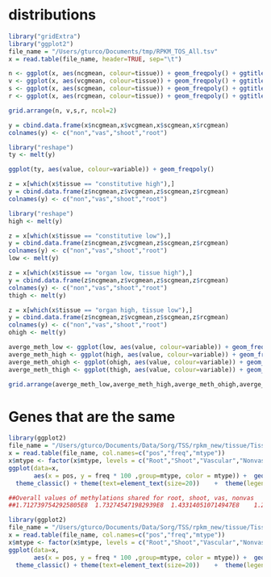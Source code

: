 distributions
========================================================


```r
library("gridExtra")
library("ggplot2")
file_name = "/Users/gturco/Documents/tmp/RPKM_TOS_All.tsv"
x = read.table(file_name, header=TRUE, sep="\t")

n <- ggplot(x, aes(ncgmean, colour=tissue)) + geom_freqpoly() + ggtitle("Nonvascular all")
v <- ggplot(x, aes(vcgmean, colour=tissue)) + geom_freqpoly() + ggtitle("Vascular all")
s <- ggplot(x, aes(scgmean, colour=tissue)) + geom_freqpoly() + ggtitle("Shoot all")
r <- ggplot(x, aes(rcgmean, colour=tissue)) + geom_freqpoly() + ggtitle("Root all")

grid.arrange(n, v,s,r, ncol=2)

```

```r
y = cbind.data.frame(x$ncgmean,x$vcgmean,x$scgmean,x$rcgmean)
colnames(y) <- c("non","vas","shoot","root")

library("reshape")
ty <- melt(y)

ggplot(ty, aes(value, colour=variable)) + geom_freqpoly()

```

```r
z = x[which(x$tissue == "constitutive high"),]
y = cbind.data.frame(z$ncgmean,z$vcgmean,z$scgmean,z$rcgmean)
colnames(y) <- c("non","vas","shoot","root")

library("reshape")
high <- melt(y)

z = x[which(x$tissue == "constitutive low"),]
y = cbind.data.frame(z$ncgmean,z$vcgmean,z$scgmean,z$rcgmean) 
colnames(y) <- c("non","vas","shoot","root")
low <- melt(y)

z = x[which(x$tissue == "organ low, tissue high"),]
y = cbind.data.frame(z$ncgmean,z$vcgmean,z$scgmean,z$rcgmean)
colnames(y) <- c("non","vas","shoot","root")
thigh <- melt(y)

z = x[which(x$tissue == "organ high, tissue low"),]
y = cbind.data.frame(z$ncgmean,z$vcgmean,z$scgmean,z$rcgmean)
colnames(y) <- c("non","vas","shoot","root")
ohigh <- melt(y)

averge_meth_low <- ggplot(low, aes(value, colour=variable)) + geom_freqpoly() + ggtitle("constitutive low")
averge_meth_high <- ggplot(high, aes(value, colour=variable)) + geom_freqpoly() + ggtitle("constitutive high")
averge_meth_ohigh <- ggplot(ohigh, aes(value, colour=variable)) + geom_freqpoly() + ggtitle(" organ high, tissue low")
averge_meth_thigh <- ggplot(thigh, aes(value, colour=variable)) + geom_freqpoly() + ggtitle("tissue high, organ low")

grid.arrange(averge_meth_low,averge_meth_high,averge_meth_ohigh,averge_meth_thigh, ncol=2)


```

Genes that are the same
======================

```r
library(ggplot2)
file_name = "/Users/gturco/Documents/Data/Sorg/TSS/rpkm_new/tissue/Tissue/CG_all_same.txt"
x = read.table(file_name, col.names=c("pos","freq","mtype"))
x$mtype <- factor(x$mtype, levels = c("Root","Shoot","Vascular","Nonvascular"))
ggplot(data=x, 
       aes(x = pos, y = freq * 100 ,group=mtype, color = mtype)) +  geom_line(size = .3) +
  theme_classic() + theme(text=element_text(size=20))    +  theme(legend.position ="none", text=element_text(size=7), panel.margin = unit(0, "cm"), plot.margin = unit(c(0, 0, 0.01, -0.1), "cm"),axis.ticks = element_line(size = 0.1), axis.line = element_line(size = 0.1), axis.ticks.length = unit(0.05, "cm"), axis.ticks.margin =unit(0, "cm")) + xlab(NULL) + ylab("% Methylation") + scale_colour_manual(values=c("#c6141c","#fccb0c","#009987","#3261a8"))

##Overall values of methylations shared for root, shoot, vas, nonvas
##1.7127397542925805E8  1.732745471982939E8  1.433140510714947E8	1.2152490114961252E8
```  

```r
library(ggplot2)
file_name = "/Users/gturco/Documents/Data/Sorg/TSS/rpkm_new/tissue/Tissue/CG_all_same4.txt"
x = read.table(file_name, col.names=c("pos","freq","mtype"))
x$mtype <- factor(x$mtype, levels = c("Root","Shoot","Vascular","Nonvascular"))
ggplot(data=x, 
       aes(x = pos, y = freq * 100 ,group=mtype, color = mtype)) +  geom_line(size = .3) +
  theme_classic() + theme(text=element_text(size=20))    +  theme(legend.position ="none", text=element_text(size=7), panel.margin = unit(0, "cm"), plot.margin = unit(c(0, 0, 0.01, -0.1), "cm"),axis.ticks = element_line(size = 0.1), axis.line = element_line(size = 0.1), axis.ticks.length = unit(0.05, "cm"), axis.ticks.margin =unit(0, "cm")) + xlab(NULL) + ylab("% Methylation") + scale_colour_manual(values=c("#c6141c","#fccb0c","#009987","#3261a8"))

```  

